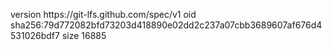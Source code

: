 version https://git-lfs.github.com/spec/v1
oid sha256:79d772082bfd73203d418890e02dd2c237a07cbb3689607af676d4531026bdf7
size 16885
